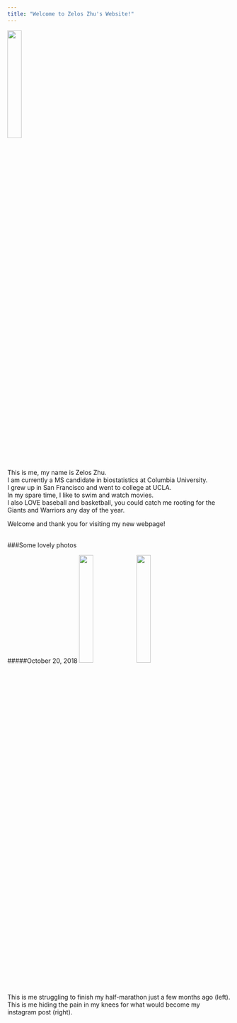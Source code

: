 ```yaml
---
title: "Welcome to Zelos Zhu's Website!"
---
```

<img src="Images/pic_of_me.jpg" style="width:25%">

This is me, my name is Zelos Zhu.\
I am currently a MS candidate in biostatistics at Columbia University.\
I grew up in San Francisco and went to college at UCLA.\
In my spare time, I like to swim and watch movies.\
I also LOVE baseball and basketball, you could catch me rooting for the Giants and Warriors any day of the year.

Welcome and thank you for visiting my new webpage!\
\


###Some lovely photos

#####October 20, 2018
<img src="Images/half_marathon.jpg" style="width:25%"> <img src="Images/hiding_the_pain.jpg" style="width:25%">

This is me struggling to finish my half-marathon just a few months ago (left).\
This is me hiding the pain in my knees for what would become my instagram post (right).
